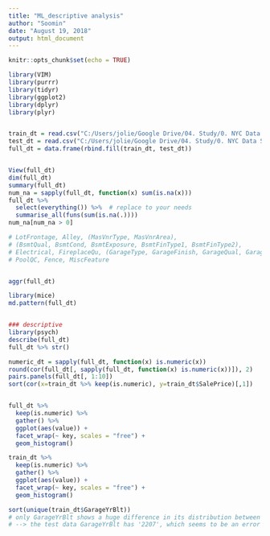 ```yaml
---
title: "ML_descriptive analysis"
author: "Soomin"
date: "August 19, 2018"
output: html_document
---
```


```r
knitr::opts_chunk$set(echo = TRUE)
```
```r
library(VIM)
library(purrr)
library(tidyr)
library(ggplot2)
library(dplyr)
library(plyr)


train_dt = read.csv("C:/Users/jolie/Google Drive/04. Study/0. NYC Data Science/1. Projects/3. Machine Learning/data/train.csv")
test_dt = read.csv("C:/Users/jolie/Google Drive/04. Study/0. NYC Data Science/1. Projects/3. Machine Learning/data/test.csv")
full_dt = data.frame(rbind.fill(train_dt, test_dt))


View(full_dt)
dim(full_dt)
summary(full_dt)
num_na = sapply(full_dt, function(x) sum(is.na(x)))
full_dt %>%
  select(everything()) %>%  # replace to your needs
  summarise_all(funs(sum(is.na(.))))
num_na[num_na > 0]

# LotFrontage, Alley, (MasVnrType, MasVnrArea), 
# (BsmtQual, BsmtCond, BsmtExposure, BsmtFinType1, BsmtFinType2),
# Electrical, FireplaceQu, (GarageType, GarageFinish, GarageQual, GarageCond), 
# PoolQC, Fence, MiscFeature


aggr(full_dt)

library(mice)
md.pattern(full_dt)


### descriptive 
library(psych)
describe(full_dt)
full_dt %>% str()

numeric_dt = sapply(full_dt, function(x) is.numeric(x))
round(cor(full_dt[, sapply(full_dt, function(x) is.numeric(x))]), 2)
pairs.panels(full_dt[, 1:10])
sort(cor(x=train_dt %>% keep(is.numeric), y=train_dt$SalePrice)[,1])


full_dt %>%
  keep(is.numeric) %>% 
  gather() %>% 
  ggplot(aes(value)) +
  facet_wrap(~ key, scales = "free") +
  geom_histogram()

train_dt %>%
  keep(is.numeric) %>% 
  gather() %>% 
  ggplot(aes(value)) +
  facet_wrap(~ key, scales = "free") +
  geom_histogram()

sort(unique(train_dt$GarageYrBlt))
# only GarageYrBlt shows a huge difference in its distribution between train and test data. 
# --> the test data GarageYrBlt has '2207', which seems to be an error to be adjusted..

```

